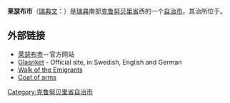 {{Infobox Kommun|
fullname=Lessebo kommun|
coatofarms=[[File:Lessebo_vapen.svg|100px]]|
county=[[克鲁努贝里省|克鲁努贝里省]]|
province=[[斯莫兰|斯莫兰]]|
capital={{link-en|莱瑟布|Lessebo}}|
map=[[File:Lessebo_Municipality_in_Kronoberg_County.png|200px]]|
arearank=第193名|
area=458.54|
arealand=414.76|
populationrank=第242名|
population=8,099|
densityrank=第174名|
populationdensity=19.5|
website=http://www.lessebo.se/|
footnotes=面积与人口统计数据来自[[瑞典统计局|瑞典统计局]]，截至2006年12月31日}}

'''莱瑟布市'''（[[瑞典文|瑞典文]]：{{lang|sv|''Lessebo kommun''}}）是[[瑞典|瑞典]]南部[[克鲁努贝里省|克鲁努贝里省]]西的一个[[瑞典自治市|自治市]]。其治所位于{{link-en|莱瑟布|Lessebo}}。

== 外部链接 ==
* [http://www.lessebo.se/ 莱瑟布市]－官方网站
* [http://www.glasriket.se/ Glasriket] - Official site, in Swedish, English and German
* [http://www.utvandrarnasvag.se/ Walk of the Emigrants]
* [http://www.ngw.nl/int/zwe/l/lessebo.htm Coat of arms]

{{Kronoberg County}}
{{Localities in Lessebo Municipality}}
{{Sweden-geo-stub}}

[[Category:克鲁努贝里省自治市|Category:克鲁努贝里省自治市]]